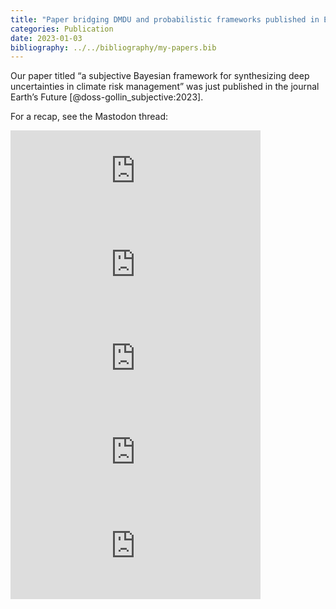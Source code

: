 ```yaml
---
title: "Paper bridging DMDU and probabilistic frameworks published in Earth's Future"
categories: Publication
date: 2023-01-03
bibliography: ../../bibliography/my-papers.bib
---
```


Our paper titled "a subjective Bayesian framework for synthesizing deep uncertainties in climate risk management" was just published in the journal Earth's Future [@doss-gollin_subjective:2023].

:::{#refs}
:::

For a recap, see the Mastodon thread:

<iframe src="https://fediscience.org/@jdossgollin/109608726903360968/embed" class="mastodon-embed" style="max-width: 100%; border: 0" width="400" allowfullscreen="allowfullscreen"></iframe><script src="https://fediscience.org/embed.js" async="async"></script>

<iframe src="https://fediscience.org/@jdossgollin/109608726927115153/embed" class="mastodon-embed" style="max-width: 100%; border: 0" width="400" allowfullscreen="allowfullscreen"></iframe><script src="https://fediscience.org/embed.js" async="async"></script>

<iframe src="https://fediscience.org/@jdossgollin/109608726963454336/embed" class="mastodon-embed" style="max-width: 100%; border: 0" width="400" allowfullscreen="allowfullscreen"></iframe><script src="https://fediscience.org/embed.js" async="async"></script>

<iframe src="https://fediscience.org/@jdossgollin/109608726986285112/embed" class="mastodon-embed" style="max-width: 100%; border: 0" width="400" allowfullscreen="allowfullscreen"></iframe><script src="https://fediscience.org/embed.js" async="async"></script>

<iframe src="https://fediscience.org/@jdossgollin/109608727009172242/embed" class="mastodon-embed" style="max-width: 100%; border: 0" width="400" allowfullscreen="allowfullscreen"></iframe><script src="https://fediscience.org/embed.js" async="async"></script>
